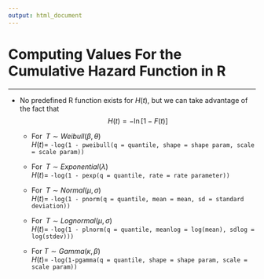 ---
output: html_document
---

# Computing Values For the Cumulative Hazard Function in R

<hr/>

- No predefined R function exists for $H(t)$, but we can take advantage of the fact that
$$H(t)=-\ln[1-F(t)]$$ 

    + For $\;T \sim Weibull(\beta,\theta)$<br>$H(t)=$ `-log(1 - pweibull(q = quantile, shape = shape param, scale = scale param))`

    + For $\;T \sim Exponential(\lambda)$<br>$H(t)=$ `-log(1 - pexp(q = quantile, rate = rate parameter))`

    + For $\;T \sim Normal(\mu,\sigma)$<br>$H(t)=$ `-log(1 - pnorm(q = quantile, mean = mean, sd = standard deviation))`

    + For $\;T \sim Lognormal(\mu,\sigma)$<br>$H(t)=$ `-log(1 - plnorm(q = quantile, meanlog = log(mean), sdlog = log(stdev)))`

    + For $T \sim Gamma(\kappa,\beta)$<br>$H(t)=$ `-log(1-pgamma(q = quantile, shape = shape param, scale = scale param))`
